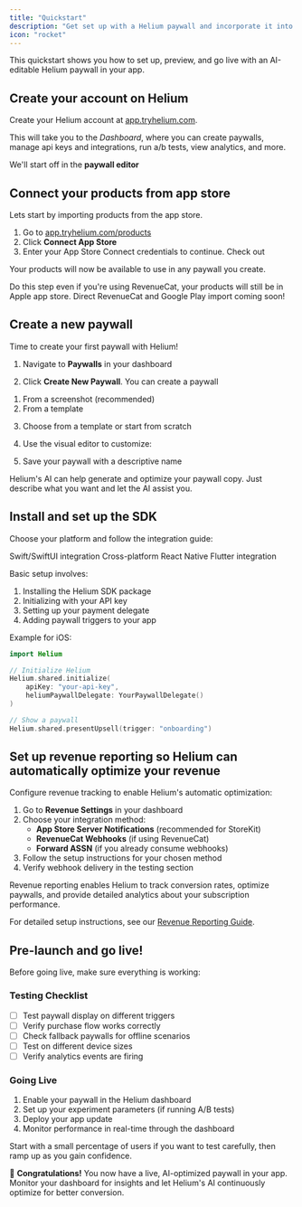 ```yaml
---
title: "Quickstart"
description: "Get set up with a Helium paywall and incorporate it into your app"
icon: "rocket"
---
```


This quickstart shows you how to set up, preview, and go live with an AI-editable Helium paywall in your app.

## Create your account on Helium

Create your Helium account at [app.tryhelium.com](https://app.tryhelium.com). 

This will take you to the *Dashboard*, where you can create paywalls, manage api keys and integrations, run a/b tests, view analytics, and more.

We'll start off in the **paywall editor**

## Connect your products from app store

Lets start by importing products from the app store. 

1. Go to [app.tryhelium.com/products](**Products**)
2. Click **Connect App Store** 
3. Enter your App Store Connect credentials to continue. Check out

Your products will now be available to use in any paywall you create.

<Note>
  Do this step even if you're using RevenueCat, your products will still be in Apple app store. Direct RevenueCat and Google Play import coming soon!
</Note>

## Create a new paywall

Time to create your first paywall with Helium!

1. Navigate to **Paywalls** in your dashboard

2. Click **Create New Paywall**. You can create a paywall
1) From a screenshot (recommended) 
2) From a template

3. Choose from a template or start from scratch
4. Use the visual editor to customize:
   
5. Save your paywall with a descriptive name

<Note>
  Helium's AI can help generate and optimize your paywall copy. Just describe what you want and let the AI assist you.
</Note>

## Install and set up the SDK

Choose your platform and follow the integration guide:

<CardGroup cols={3}>
  <Card title="iOS" icon="apple" href="/sdk/quickstart-ios">
    Swift/SwiftUI integration
  </Card>
  <Card title="React Native" icon="react" href="/sdk/quickstart-react-native">
    Cross-platform React Native
  </Card>
  <Card title="Flutter" icon="mobile" href="/sdk/quickstart-flutter">
    Flutter integration
  </Card>
</CardGroup>

Basic setup involves:
1. Installing the Helium SDK package
2. Initializing with your API key
3. Setting up your payment delegate
4. Adding paywall triggers to your app

Example for iOS:
```swift
import Helium

// Initialize Helium
Helium.shared.initialize(
    apiKey: "your-api-key",
    heliumPaywallDelegate: YourPaywallDelegate()
)

// Show a paywall
Helium.shared.presentUpsell(trigger: "onboarding")
```

## Set up revenue reporting so Helium can automatically optimize your revenue

Configure revenue tracking to enable Helium's automatic optimization:

1. Go to **Revenue Settings** in your dashboard
2. Choose your integration method:
   - **App Store Server Notifications** (recommended for StoreKit)
   - **RevenueCat Webhooks** (if using RevenueCat)
   - **Forward ASSN** (if you already consume webhooks)
3. Follow the setup instructions for your chosen method
4. Verify webhook delivery in the testing section

<Info>
  Revenue reporting enables Helium to track conversion rates, optimize paywalls, and provide detailed analytics about your subscription performance.
</Info>

For detailed setup instructions, see our [Revenue Reporting Guide](/guides/revenue-reporting).

## Pre-launch and go live!

Before going live, make sure everything is working:

### Testing Checklist
- [ ] Test paywall display on different triggers
- [ ] Verify purchase flow works correctly
- [ ] Check fallback paywalls for offline scenarios
- [ ] Test on different device sizes
- [ ] Verify analytics events are firing

### Going Live
1. Enable your paywall in the Helium dashboard
2. Set up your experiment parameters (if running A/B tests)
3. Deploy your app update
4. Monitor performance in real-time through the dashboard

<Tip>
  Start with a small percentage of users if you want to test carefully, then ramp up as you gain confidence.
</Tip>

🎉 **Congratulations!** You now have a live, AI-optimized paywall in your app. Monitor your dashboard for insights and let Helium's AI continuously optimize for better conversion.
